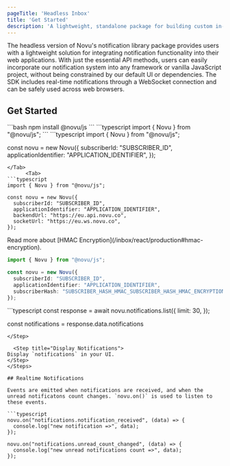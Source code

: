 ```yaml
---
pageTitle: 'Headless Inbox'
title: 'Get Started'
description: 'A lightweight, standalone package for building custom in-app notification interfaces with Novu, providing essential functionalities and flexibility.'
---
```


The headless version of Novu's notification library package provides users with a lightweight solution for integrating notification functionality into their web applications. With just the essential API methods, users can easily incorporate our notification system into any framework or vanilla JavaScript project, without being constrained by our default UI or dependencies. The SDK includes real-time notifications through a WebSocket connection and can be safely used across web browsers.

## Get Started

<Steps>
<Step title="Installation">
```bash
npm install @novu/js
```
</Step>

<Step title="Import Package">
```typescript
import { Novu } from "@novu/js";
```
</Step>

<Step title="Initialize Session">
    <Tabs items={['US', 'EU', 'HMAC Encryption']}>
      <Tab>
```typescript
import { Novu } from "@novu/js";

const novu = new Novu({
  subscriberId: "SUBSCRIBER_ID",
  applicationIdentifier: "APPLICATION_IDENTIFIER",
});
```
</Tab>
      <Tab>
```typescript
import { Novu } from "@novu/js";

const novu = new Novu({
  subscriberId: "SUBSCRIBER_ID",
  applicationIdentifier: "APPLICATION_IDENTIFIER",
  backendUrl: "https://eu.api.novu.co",
  socketUrl: "https://eu.ws.novu.co",
});
```
</Tab>
      <Tab>
        <Callout type="info">
Read more about [HMAC Encryption](/inbox/react/production#hmac-encryption).
        </Callout>

```typescript
import { Novu } from "@novu/js";

const novu = new Novu({
  subscriberId: "SUBSCRIBER_ID",
  applicationIdentifier: "APPLICATION_IDENTIFIER",
  subscriberHash: "SUBSCRIBER_HASH_HMAC_SUBSCRIBER_HASH_HMAC_ENCRYPTION",
});
```
</Tab>
</Tabs>
</Step>

<Step title="Fetch Notifications">
```typescript
const response = await novu.notifications.list({
  limit: 30,
});

const notifications = response.data.notifications
```
</Step>

  <Step title="Display Notifications">
Display `notifications` in your UI.
</Step>
</Steps>

## Realtime Notifications

Events are emitted when notifications are received, and when the unread notificatons count changes. `novu.on()` is used to listen to these events.

```typescript
novu.on("notifications.notification_received", (data) => {
  console.log("new notification =>", data);
});

novu.on("notifications.unread_count_changed", (data) => {
  console.log("new unread notifications count =>", data);
});
```